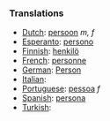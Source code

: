 ===Translations===
*[[Dutch]]: [[persoon]] ''m, f''
*[[Esperanto]]: [[persono]]
*[[Finnish]]: [[henkilö]]
*[[French]]: [[personne]]
*[[German]]: [[Person]]
*[[Italian]]: [[]]
*[[Portuguese]]: [[pessoa]] ''f''
*[[Spanish]]: [[persona]]
*[[Turkish]]: [[]]